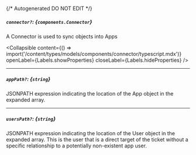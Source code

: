 {/* Autogenerated DO NOT EDIT  */}

##### `connector?`: *{`components.Connector`}*
A Connector is used to sync objects into Apps

<Collapsible content={() => import('/content/types/models/components/connector/typescript.mdx')} openLabel={Labels.showProperties} closeLabel={Labels.hideProperties} />


---
##### `appPath?`: *{`string`}*
JSONPATH expression indicating the location of the App object in the expanded array.

---
##### `usersPath?`: *{`string`}*
JSONPATH expression indicating the location of the User object in the expanded array. This is the user that is a direct target of the ticket without a specific relationship to a potentially non\-existent app user.


